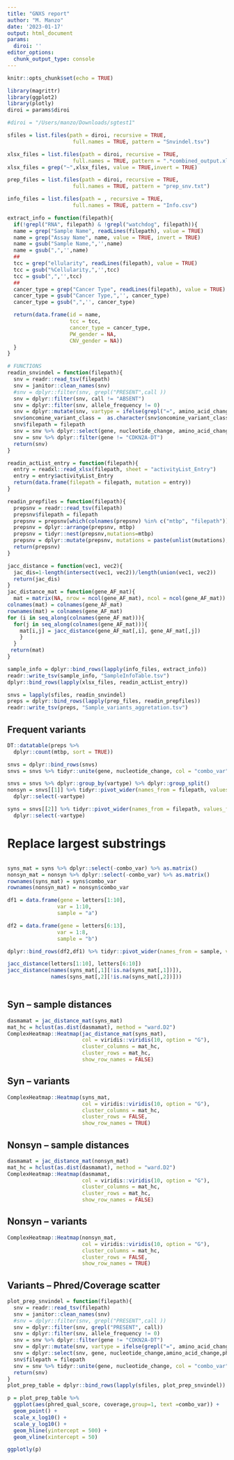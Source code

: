 ```yaml
---
title: "GNXS report"
author: "M. Manzo"
date: '2023-01-17'
output: html_document
params:
  diroi: ''
editor_options: 
  chunk_output_type: console
---
```


```r
knitr::opts_chunk$set(echo = TRUE)
```

```r
library(magrittr)
library(ggplot2)
library(plotly)
diroi = params$diroi
```


```r
#diroi = "/Users/manzo/Downloads/sgtest1"

sfiles = list.files(path = diroi, recursive = TRUE,
                     full.names = TRUE, pattern = "Snvindel.tsv")

xlsx_files = list.files(path = diroi, recursive = TRUE,
                     full.names = TRUE, pattern = ".*combined_output.xlsx")
xlsx_files = grep("~",xlsx_files, value = TRUE,invert = TRUE)

prep_files = list.files(path = diroi, recursive = TRUE,
                     full.names = TRUE, pattern = "prep_snv.txt")

info_files = list.files(path = , recursive = TRUE,
                     full.names = TRUE, pattern = "Info.csv")
```


```r
extract_info = function(filepath){
  if(!grepl("RNA", filepath) & !grepl("watchdog", filepath)){
  name = grep("Sample Name", readLines(filepath), value = TRUE)
  name = grep("Assay Name", name, value = TRUE, invert = TRUE)
  name = gsub("Sample Name,",'',name)
  name = gsub(",",'',name)
  ## 
  tcc = grep("ellularity", readLines(filepath), value = TRUE)
  tcc = gsub("%Cellularity,",'',tcc)
  tcc = gsub(",",'',tcc)
  ## 
  cancer_type = grep("Cancer Type", readLines(filepath), value = TRUE)
  cancer_type = gsub("Cancer Type,",'', cancer_type)
  cancer_type = gsub(",",'', cancer_type)

  return(data.frame(id = name,
                    tcc = tcc,
                    cancer_type = cancer_type,
                    PW_gender = NA,
                    CNV_gender = NA))
  }
}


```

```r
# FUNCTIONS
readin_snvindel = function(filepath){
  snv = readr::read_tsv(filepath)
  snv = janitor::clean_names(snv)
  #snv = dplyr::filter(snv, grepl("PRESENT",call ))
  snv = dplyr::filter(snv, call != "ABSENT")
  snv = dplyr::filter(snv, allele_frequency != 0)
  snv = dplyr::mutate(snv, vartype = ifelse(grepl("=", amino_acid_change), "syn","nonsyn"))
  snv$oncomine_variant_class =  as.character(snv$oncomine_variant_class)
  snv$filepath = filepath
  snv = snv %>% dplyr::select(gene, nucleotide_change, amino_acid_change, allele_frequency, filepath, vartype)
  snv = snv %>% dplyr::filter(gene != "CDKN2A-DT") 
  return(snv)
}

readin_actList_entry = function(filepath){
  entry = readxl::read_xlsx(filepath, sheet = "activityList_Entry")
  entry = entry$activityList_Entry
  return(data.frame(filepath = filepath, mutation = entry))
}

readin_prepfiles = function(filepath){
  prepsnv = readr::read_tsv(filepath)
  prepsnv$filepath = filepath
  prepsnv = prepsnv[which(colnames(prepsnv) %in% c("mtbp", "filepath"))]
  prepsnv = dplyr::arrange(prepsnv, mtbp)
  prepsnv = tidyr::nest(prepsnv,mutations=mtbp)
  prepsnv = dplyr::mutate(prepsnv, mutations = paste(unlist(mutations), collapse = "; "))
  return(prepsnv)
}

jacc_distance = function(vec1, vec2){
  jac_dis=1-length(intersect(vec1, vec2))/length(union(vec1, vec2))
  return(jac_dis)
}
jac_distance_mat = function(gene_AF_mat){
  mat = matrix(NA, nrow = ncol(gene_AF_mat), ncol = ncol(gene_AF_mat))
colnames(mat) = colnames(gene_AF_mat)
rownames(mat) = colnames(gene_AF_mat)
for (i in seq_along(colnames(gene_AF_mat))){
  for(j in seq_along(colnames(gene_AF_mat))){
    mat[i,j] = jacc_distance(gene_AF_mat[,i], gene_AF_mat[,j])
    }
  }
 return(mat)
}
```


```r
sample_info = dplyr::bind_rows(lapply(info_files, extract_info))
readr::write_tsv(sample_info, "SampleInfoTable.tsv")
dplyr::bind_rows(lapply(xlsx_files, readin_actList_entry))

snvs = lapply(sfiles, readin_snvindel)
preps = dplyr::bind_rows(lapply(prep_files, readin_prepfiles))
readr::write_tsv(preps, "Sample_variants_aggretation.tsv")


```


## Frequent variants
```r
DT::datatable(preps %>%
  dplyr::count(mtbp, sort = TRUE))
```


```r
snvs = dplyr::bind_rows(snvs)
snvs = snvs %>% tidyr::unite(gene, nucleotide_change, col = "combo_var", sep = "_" ) %>% dplyr::select(-amino_acid_change)

snvs = snvs %>% dplyr::group_by(vartype) %>% dplyr::group_split()
nonsyn = snvs[[1]] %>% tidyr::pivot_wider(names_from = filepath, values_from = allele_frequency) %>%
  dplyr::select(-vartype)

syns = snvs[[2]] %>% tidyr::pivot_wider(names_from = filepath, values_from = allele_frequency) %>%
  dplyr::select(-vartype)
```

# Replace largest substrings
```r

```


```r
syns_mat = syns %>% dplyr::select(-combo_var) %>% as.matrix()
nonsyn_mat = nonsyn %>% dplyr::select(-combo_var) %>% as.matrix()
rownames(syns_mat) = syns$combo_var
rownames(nonsyn_mat) = nonsyn$combo_var
```


```r
df1 = data.frame(gene = letters[1:10],
                var = 1:10,
                sample = "a")

df2 = data.frame(gene = letters[6:13],
                var = 1:8,
                sample = "b")

dplyr::bind_rows(df2,df1) %>% tidyr::pivot_wider(names_from = sample, values_from = var)

jacc_distance(letters[1:10], letters[6:10])
jacc_distance(names(syns_mat[,1][!is.na(syns_mat[,1])]),
              names(syns_mat[,2][!is.na(syns_mat[,2])]))



```


## Syn -- sample distances
```r
dasmamat = jac_distance_mat(syns_mat)
mat_hc = hclust(as.dist(dasmamat), method = "ward.D2")
ComplexHeatmap::Heatmap(jac_distance_mat(syns_mat), 
                        col = viridis::viridis(10, option = "G"),
                        cluster_columns = mat_hc,
                        cluster_rows = mat_hc,
                        show_row_names = FALSE)
```

## Syn -- variants
```r
ComplexHeatmap::Heatmap(syns_mat, 
                        col = viridis::viridis(10, option = "G"),
                        cluster_columns = mat_hc,
                        cluster_rows = FALSE,
                        show_row_names = TRUE)
```

## Nonsyn -- sample distances
```r
dasmamat = jac_distance_mat(nonsyn_mat)
mat_hc = hclust(as.dist(dasmamat), method = "ward.D2")
ComplexHeatmap::Heatmap(dasmamat, 
                        col = viridis::viridis(10, option = "G"),
                        cluster_columns = mat_hc,
                        cluster_rows = mat_hc,
                        show_row_names = FALSE)
```

## Nonsyn -- variants
```r
ComplexHeatmap::Heatmap(nonsyn_mat, 
                        col = viridis::viridis(10, option = "G"),
                        cluster_columns = mat_hc,
                        cluster_rows = FALSE,
                        show_row_names = TRUE)
```

## Variants -- Phred/Coverage scatter

```r
plot_prep_snvindel = function(filepath){
  snv = readr::read_tsv(filepath)
  snv = janitor::clean_names(snv)
  #snv = dplyr::filter(snv, grepl("PRESENT",call ))
  snv = dplyr::filter(snv, grepl("PRESENT", call))
  snv = dplyr::filter(snv, allele_frequency != 0)
  snv = snv %>% dplyr::filter(gene != "CDKN2A-DT") 
  snv = dplyr::mutate(snv, vartype = ifelse(grepl("=", amino_acid_change), "syn","nonsyn"))
  snv = dplyr::select(snv, gene, nucleotide_change,amino_acid_change,phred_qual_score,coverage)
  snv$filepath = filepath
  snv = snv %>% tidyr::unite(gene, nucleotide_change, col = "combo_var", sep = "_" )
  return(snv)
}
plot_prep_table = dplyr::bind_rows(lapply(sfiles, plot_prep_snvindel))
```

```r
p = plot_prep_table %>% 
  ggplot(aes(phred_qual_score, coverage,group=1, text =combo_var)) + 
  geom_point() + 
  scale_x_log10() + 
  scale_y_log10() + 
  geom_hline(yintercept = 500) + 
  geom_vline(xintercept = 50)

ggplotly(p)
```




